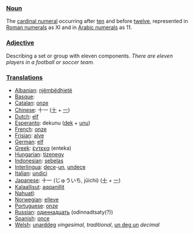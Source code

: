 ===[[Noun]]===
The [[cardinal numeral]] occurring after [[ten]] and before [[twelve]], represented in [[Roman numerals]] as XI and in [[Arabic numerals]] as 11.

===[[Adjective]]===

Describing a set or group with eleven components. ''There are eleven players in a football or soccer team.''

===[[Translation]]s===
*[[Albanian]]: [[njëmbëdhjetë]]
*[[Basque]]: [[]]
*[[Catalan]]: [[onze]]
*[[Chinese]]: 十一 ([[十]] + [[一]])
*[[Dutch]]: [[elf]]
*[[Esperanto]]: dekunu ([[dek]] + [[unu]])
*[[French]]: [[onze]]
*[[Frisian]]: [[alve]]
*[[German]]: [[elf]]
*[[Greek]]: [[έντεκα]] (enteka)
*[[Hungarian]]: [[tizenegy]]
*[[Indonesian]]: [[sebelas]]
*[[Interlingua]]: [[dece]]-[[un]], [[undece]]
*[[Italian]]: [[undici]]
*[[Japanese]]: 十一 (じゅういち, jūichi) ([[十]] + [[一]])
*[[Kalaallisut]]: [[aqqanillit]]
*[[Nahuatl]]: [[]]
*[[Norwegian]]: [[elleve]]
*[[Portuguese]]: [[onze]]
*[[Russian]]: [[одиннадцать]] (odinnadtsaty(?))
*[[Spanish]]: [[once]]
*[[Welsh]]: [[unarddeg]] ''vingesimal, traditional'', [[un deg un]] ''decimal''